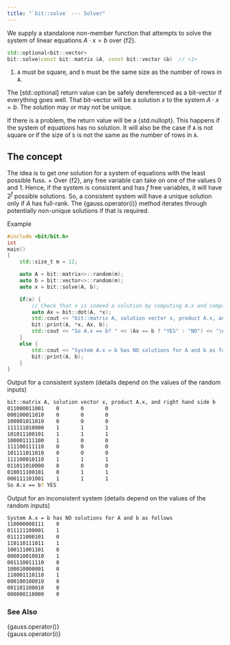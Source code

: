 ```yaml
---
title: "`bit::solve` --- Solver"
---
```


We supply a standalone non-member function that attempts to solve the system of linear equations $A \cdot x = b$ over {f2}.

```cpp
std::optional<bit::vector>
bit::solve(const bit::matrix &A, const bit::vector &b)  // <1>
```
1. `A` must be square, and `b` must be the same size as the number of rows in `A`.

The [std::optional] return value can be safely dereferenced as a bit-vector if everything goes well.
That bit-vector will be a solution $x$ to the system $A \cdot x = b$.
The solution may or may not be unique.

If there is a problem, the return value will be a {std.nullopt}.
This happens if the system of equations has no solution.
It will also be the case if `A` is not square or if the size of `b` is not the same as the number of rows in `A`.

::: {.callout-note}
# The concept
The idea is to get _one_ solution for a system of equations with the least possible fuss. +
Over {f2}, any free variable can take on one of the values 0 and 1.
Hence, if the system is consistent and has $f$ free variables, it will have $2^f$ possible solutions.
So, a consistent system will have a unique solution only if $A$ has full-rank.
The {gauss.operator(i)} method iterates through potentially non-unique solutions if that is required.
:::

[Example]{.bt}
```cpp
#include <bit/bit.h>
int
main()
{
    std::size_t m = 12;

    auto A = bit::matrix<>::random(m);
    auto b = bit::vector<>::random(m);
    auto x = bit::solve(A, b);

    if(x) {
        // Check that x is indeed a solution by computing A.x and comparing that to b
        auto Ax = bit::dot(A, *x);
        std::cout << "bit::matrix A, solution vector x, product A.x, and right hand side b\n";
        bit::print(A, *x, Ax, b);
        std::cout << "So A.x == b? " << (Ax == b ? "YES" : "NO") << '\n';
    }
    else {
        std::cout << "System A.x = b has NO solutions for A and b as follows\n";
        bit::print(A, b);
    }
}
```

[Output for a consistent system (details depend on the values of the random inputs)]{.bt}
```bash
bit::matrix A, solution vector x, product A.x, and right hand side b
011000011001    0       0       0
000100011010    0       0       0
100001011010    0       0       0
111111010000    1       1       1
101011100101    1       1       1
100001111100    1       0       0
111100111110    0       0       0
101111011010    0       0       0
111100010110    1       1       1
011011010000    0       0       0
010011100101    0       1       1
000111101001    1       1       1
So A.x == b? YES
```

[Output for an inconsistent system (details depend on the values of the random inputs)]{.bt}
```bash
System A.x = b has NO solutions for A and b as follows
110000000111    0
011111100001    1
011111000101    0
110110111011    1
100111001101    0
000010010010    1
001110011110    0
100010000001    0
110001110110    1
000100100010    0
001101100010    0
000000110000    0
```

### See Also
{gauss.operator()} \
{gauss.operator(i)}
